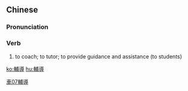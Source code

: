 {{also|辅导}}
==Chinese==
{{zh-forms|s=辅导}}

===Pronunciation===
{{zh-pron
|m=fǔdǎo
|c=fu6 dou6
|h=pfs=phú-thô/s:fú-thô
|ma=y
|mn=xm,zz,tw:hú-tō/qz:hú-tō͘/twv:hù-tō
|cat=v
}}

===Verb===
{{zh-verb}}

# to coach; to tutor; to provide guidance and assistance (to students)

[[Category:Beginning Mandarin|車07輔導]]

[[ko:輔導]]
[[hu:輔導]]
